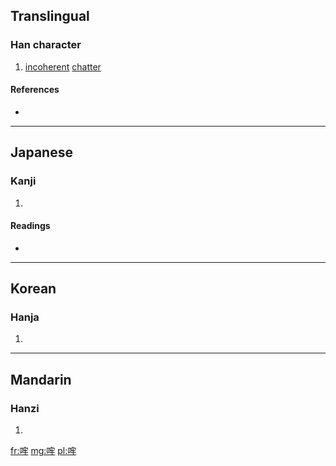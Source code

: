 ==Translingual==

===Han character===
{{Han char|rn=30|rad=口|as=07|sn=10|four=|canj=口十竹手 (RJHQ)}}

# [[incoherent]] [[chatter]]

====References====
* {{Han ref|kx=0190.290|dkj=03662|dj=0410.100|hdz=10634.080|uh=54F0|ud=21744}}

----

==Japanese==

===Kanji===
{{ja-kanji|grade=|rs=口07}}

# {{defn|Japanese|sort=口07}}

====Readings====
* {{ja-readings|on=[[ろう]] (rō)|kun=[[はっきりしない]] (hakkirishinai)}}

----

==Korean==

===Hanja===
{{ko-hanja|hangeul=로|rv=ro|mr=ro}}

# {{defn|Korean|sort=口07}}

----

==Mandarin==

===Hanzi===
{{cmn-hanzi|pin=[[láo]] ([[lao2]])|wg=lao<sup>2</sup>}}

# {{defn|Mandarin|sort=口07}}

[[fr:哰]]
[[mg:哰]]
[[pl:哰]]